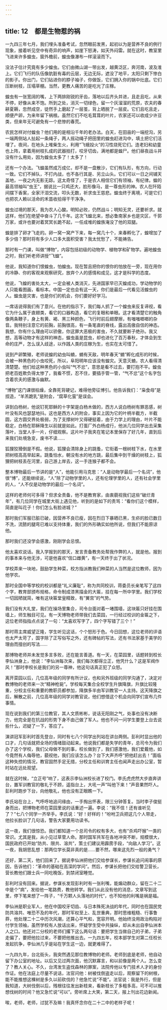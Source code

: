 ```yaml
---
---
---
```

title: 12　都是生物惹的祸
---

一九四三年七月，我们埋头准备考试，忽然眼前发黑，起初以为是营养不良的例行现象，接着听见空中有奇异的响声，如崖下怒涛，如天外闷雷。就在这时，教室里飞进来许多蝗虫，窗外檐前，蝗虫像瀑布一样滚滚而下。

没法子估计究竟有多少蝗虫。它们由微山湖一带出发，越黄泛区，奔河南，波及淮上。它们飞行的队伍像肮脏有毒的云层，无边无际，遮没了地平，太阳只剩下惨白的影子。你出门，它们钻进你的脖子袖子，你做饭，它们拥入你的锅中灶底。它们压断树枝，压塌草棚。当然，更教人痛苦的是吃光了庄稼。

蝗虫有一张宽阔的嘴，上下两排刚锐的牙齿，落地以后齐头并进，且走且吃，从来不停，好像从来不饱。所到之处，消灭一切绿色，留一个灰溜溜的荒原，农夫的春耕夏耨，忽然成空，徒然手上磨起了一层茧，背上晒脱了一层皮。它们且吃且走，顺便产卵，为来年留下祸根。虽然它们不吃毛茸茸的叶片，农家还可以收成少许豆类，但来年无可避免有一个悲惨的春荒。

农民怎样对付蝗虫？他们用的是相沿千年的老办法。白天，在田亩的一端挖沟，另一端两侧站人扯起一条绳子，两人摇动绳子把田里的蝗虫赶进沟中，填土把它们活埋了。夜间，在地头上堆柴生火，利用“飞蛾投火”的习性烧死它们。连老妇和幼童也上阵，拿着用树枝扎成的武器拍打，咬牙切齿，满地都是蝗尸。他们昼夜战斗并没有什么用处，因为蝗虫太多了！太多了！

还有一个办法。飞蝗虽然成万成亿，却不是一盘散沙，它们有队形，有方向，行动一致。它们不掉队，不打内战，也不各行其是、另立山头。它们可以一日之间铺天盖地，一夜之内无影无踪。这太奇怪了，于是农人相信它们有领袖，有纪律。蝗的最高领袖叫“虫王”，据说比一只鸡还大，脸形像马，是一尊虫形的神。农人在阡陌间摆下香案，全家汗泪交流，叩头无数，祈求虫王慈悲。蝗虫终于离境，可是它们也把农人赖以活命的禾苗收拾得干干净净。

蝗虫过境的那天，我为农人心酸。明知必败，仍然战斗；明知无灵，还要祈求。就这样，他们在绝望中奋斗了几千年。这次飞蝗北来，想必鲁南家乡也是灾区，千郭万家，或许也要对着冥冥长跪不起，一任成堆的蝗族淹没了他的双腿。

蝗是排了卵才飞走的。卵一窝一窝产下来，每一窝几十个，来春孵化了，蝗增加了多少倍？那时将有多少人口多大面积受害？我太忧愁了，不能祷告。

那时有一门课，叫做“博物”，内容包括初级的动物学、植物学和矿物学。遍地蝗虫之时，我们听老师讲授“飞蝗”。

他说，我知道你们恨蝗虫，怕蝗虫。现在暂且把你的恨你的怕放在一旁，现在用你的冷静、你的客观来观察研究，放弃个人的感情和成见，这才是科学的态度。

他说，飞蝗的害处太大，一定会被人类消灭，先进国家早已灭蝗成功，学动物学的人只能看图画，看标本。中国一定也会有这一天，你们是最后一代看见活蝗虫的人。蝗虫是灾害，也是你们的机会，你们要好好学习。

一席话说得我们有了意兴。在他的指示下，我们每人抓了一个蝗虫来反复谛视，看它为什么属于直翅类，看它的口器构造，看它的复眼和单眼。这才看清楚它的触角像两条鞭子，身上有黄、褐、黑三种颜色，飞行时前后翅摩擦，有嗤嗤啷啷的杂音。我特别注意它的前胸，前胸很高，有一条笔直的脊线，露出高傲自信的神态。我想，你有什么理由可以骄傲，你这罪大恶极的害虫，不久就要断子绝孙。我又想，高等动物才有这样的神态，蝗虫虽是昆虫，却也进化了百万春秋，才体会到生命的庄严，怎么误入歧途，以作践人类的庄稼为生，也实在太可惜了。

说到产卵繁殖，老师说蝗的幼虫叫蝻，蝻有天敌，明年春天“蝻”孵化成形的时候，会被一种黑色的小虫咬死，所以，阜阳明年应该没有蝗灾。天意灭蝻，农人看得清清楚楚。他们给这种黑色的小虫叫“气不忿”，意思是看不过去，要打抱不平。蝗虫把老百姓欺负得太惨了，我看不惯，忍不住，要插手管一管，“气不忿”这个名字包含着农夫的感激与幽默。

“博物”这门课很枯燥，全靠死背硬记，难得他旁征博引。他告诉我们：“枭食母”是捏造，“羊羔跪乳”是附会，“腐草化萤”是误会。

讲到白杨树，他说钉死耶稣的十字架是白杨木做的，西方人说白杨树有罪恶感，树叶没有风也瑟瑟地抖。这也是西方人的附会，事实上因为它的叶柄半截方，半截圆，这方圆交界处极弱，为了支撑树叶又得硬挺着，由于力学上的理由，叶片不能稳定，白杨在耶稣降生以前就是如此。打蛋厂外白杨成行，他派几位同学出去采集落叶，当堂人手一片，仔细观察。这片叶子我夹在笔记本里保存了好几年，直到后来我们处境急变，废书不读……

狐狸狡猾倒是不假。他说，狐狸会清除身上的跳蚤，它衔着一根树枝下水，在水里把树枝高高举起来。跳蚤怕水，朝没有水的地方跳，最后集中到干燥的树枝上，狐狸把树枝丢在河里，自己游上岸去，这一手连猴子都不会。

整本博物最后一节讲的是“人”，他能引用马克思：“人是动物学最后一个名词”，他很“博”，还能继续说，“人”除了动物学里的人，还有伦理学里的人，还有社会学里的人，“人不仅是动物学的最后一个名词”。

这样的老师何可多得？但求全责备，他不是教育家，由衷藐视我们这些“破烂青年”，有几位同学在城里大街上遇见他，听到的是如下的责骂：“看你们这个模样，简直是叫花子！你们怎么有脸进城？”

那时我们军服已脏已破，因营养不良已瘦，因在烈日下暴晒已黑，生疥的脸已数日不洗，流脓的腿弯已难以支持体重，我们的外形确实如他所说，但我们不能原谅他。

那时我们还没学会感激，刚刚学会忌恨。

他太喜欢说话。我入学报到的那天，发言责备教务处帮我作弊的人，就是他。报到的事本来与他无涉，可是他喜欢“信口雌黄”，有一天终于出了状况。

学校弄来一块地，鼓励学生种菜，校方指派教我们种菜的人当然是这位教师，因为他学农。

那时全国中等学校的校训都是“礼义廉耻”，称为共同校训，蒋委员长亲笔写了这四个字，教育部颁布规格，命令制成漆黑描金的大匾，挂在每一所中学里。我们学校一切因陋就简，唯有这块匾堂皇精致，有“黉宫”的气势。

我们没有大礼堂，我们在操场里集合，司令台面对着一堵围墙，这块匾只好挂在围墙上，师生触目可见。有一天博物老师带我们去菜园，一行经过校训的金匾之下，这位老师指指点点说了一句：“太喜欢写字了，四个字写错了三个！”

那时蒋主席威望正隆，学生听见这话，个个怒形于色。今日回想，这位老师的评语也太严太苛了，国字除了正写俗写之外，还有碑帖的写法，还有书法家基于美学的理由而擅创的写法……

那博物老师并未发觉多言多败，还在能言善道。有一天，在菜园里，话题转到校长李仙洲身上，他说：“李仙洲每次来，我们每次都得立正，他凭什么？这是军阀作风！”那时李校长是我们的另一尊神，他这句话真正犯了众怒。

离开菜园以后，几位高年级的同学有所计议，也和另外班级的同学沟通了，决定对教博物的老师来一次“精神枪毙”。学校每天集合全校学生升旗降旗，升旗比较隆重，分校主任和重要的教职员都参加，降旗多半由军训教官一人主持。这天降旗之后，解散之前，几位高年级的同学对教官说，他们想借这个机会向同学们宣布几件事情。

现在说到我们的第三位教官，其人文质彬彬，说话无阳刚之气，处事也没有决断力，他完全是在抗战的形势下身不由己做了军人。他也不问一问学生要登上台去说些什么，迟疑了一下，答应了。

演讲冠军彭利时首先登台，同时有七八个同学出列站在讲台两侧。彭利时显出他的口才，几句话就把全场的情绪鼓动起来。他说我们都是失学的青年，总司令为我们办了这个学校，我们父母做不到的事，校长做到了，我们感激他，我们爱戴他，如今竟然有人侮辱他，藐视他，我们应该怎么办？台下大声齐呼“把他赶出去！”面临这种失控的情况，教官固然手足无措，分校主任和训育主任也闻声走出办公室，暂时站在远处观望。

就在这时候，“立正号”响了，这表示李仙洲校长进了校门。李氏虎虎然大步直奔讲台，置军训教官的敬礼于不顾，遥指台上，大吼一声“叫他下来！”声音果然吓人。彭利时跑步下台，向他敬礼，他也没有正眼瞧一下。

李氏站在台上，气呼呼地追问缘由，一手掏出怀表，限三分钟答复。当时李子俊挺身而出，把博物老师在菜园里说的话重述一遍。李说：“我不信！还有谁听见了？”七八个同学一齐举手。李氏说：“好！好样的！”吩咐卫兵把这几个人带走，他拉长脸训了几句话，警告大家要用功读书。

这一夜，我们很惊恐。我们都知道一个总司令的权有多大，也有“杀鸡吓猴”一类的常识。尤其是我，从小见过草菅人命。那时国军共军在各地冲突不断，规模很大，国民政府已开始“防共、限共、溶共”，策士们建议用霹雳手段，“向敌人学习”。这一夜，我胡思乱想：那两位学长莫非真的是……要不然，哪来这先烈一般的勇气？

还好，第二天，他们回来了。据说李仙洲把他们交给参谋长，参谋长追问闹事的原因，告诉他们：“革命的基础在高深的学问”。然后，参谋长把他们交给警卫营长，营长教他们跟士兵一同吃晚饭，到禁闭室睡觉。

彭利时没有回来。据说，参谋长发现彭利时有一张利嘴，能煽动群众，留在二十二中是个“病”，发给他一笔路费，教他转学。我们从此没有他的消息，文章写到这里，停下笔来想了一阵子，“千万颗人头落地的时代”，也不知他的利嘴是祸是福。

李仙洲是职业军人，他在中国咬牙切齿、与日本殊死决战的年代，同时也在国民党防共溶共、唯恐不及的年代，那时军权至上、乱世重典，那时思维粗糙、行事鲁莽，他处理二十二中历次风潮，还算心平气和，宽容开明。他始终没用政治构陷对付学生领袖，虽然学校有人放话出来，怀疑学生受中共操纵，却从未出自李仙洲本人之口。他还对二分校的老师们撂下这么两句话：要把学生当做自己的子弟，子弟走偏了，要把他拉过来，不要把他推出去。一九四五年，校本部学生对第二任校长发起抗争，李仙洲几乎是站在学生这一边，就更难得了。

一九四九年，台北街头，我突然遇见那位教博物的老师。老师到底是老师，他自动留下办公室的地址。以后又见过两次面，他沉默寡言，和以前像是两个人。怎么变了？教人关心。不久，台湾发生盗伐森林的罪案，法院传他以专门技术人才的身份作证。他在法庭上尽量不说话，法官问他：树被伐倒盗走以后，观察留下的树根，能不能推想这棵树是多久以前砍伐的？他急忙说“不能”。法官说：我是外行，但是我知道，大树伐倒以后，残根往往发出新枝来，看新枝长了多粗多高，可不可以推想伐树的时间？他又急忙说“可以”。旁听席上大笑，第二天，报上刊出花边新闻。

唉，老师，老师，过犹不及嘛！我真怀念你在二十二中的老样子呢！